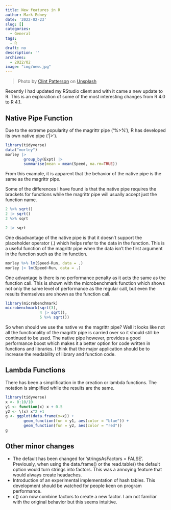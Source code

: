 ```yaml
---
title: New features in R
author: Mark Edney
date: '2022-02-23'
slug: []
categories:
  - General
tags:
  - R
draft: no
description: ''
archives:
  - 2022/02
image: "img/new.jpg"
---
```

> Photo by [Clint Patterson](https://unsplash.com/@cbpsc1?utm_source=unsplash&utm_medium=referral&utm_content=creditCopyText) on [Unsplash](https://unsplash.com/s/photos/update?utm_source=unsplash&utm_medium=referral&utm_content=creditCopyText)
  

Recently I had updated my RStudio client and with it came a new update to R. This is an exploration of some of the most interesting changes from R 4.0 to R 4.1.

## Native Pipe Function

Due to the extreme popularity of the magrittr pipe ('%\>%'), R has developed its own native pipe ('\|\>').

```r
library(tidyverse)
data("morley")
morley |>
        group_by(Expt) |>
        summarise(mean = mean(Speed, na.rm=TRUE))
```

From this example, it is apparent that the behavior of the native pipe is the same as the magrittr pipe.

Some of the differences I have found is that the native pipe requires the brackets for functions while the magrittr pipe will usually accept just the function name.

```r
2 %>% sqrt()
2 |> sqrt()
2 %>% sqrt
```

```r
2 |> sqrt
```

One disadvantage of the native pipe is that it doesn't support the placeholder operator (.) which helps refer to the data in the function. This is a useful function of the magrittr pipe when the data isn't the first argument in the function such as the lm function.

```r
morley %>% lm(Speed~Run, data = .)
morley |> lm(Speed~Run, data = .)
```

One advantage is there is no performance penalty as it acts the same as the function call. This is shown with the microbenchmark function which shows not only the same level of performance as the regular call, but even the results themselves are shown as the function call.

```r
library(microbenchmark)
microbenchmark(sqrt(3),
               4 |> sqrt(),
               5 %>% sqrt())
```

So when should we use the native vs the magrittr pipe? Well it looks like not all the functionality of the magrittr pipe is carried over so it should still be continued to be used. The native pipe however, provides a good performance boost which makes it a better option for code written in functions and libraries. I think that the major application should be to increase the readability of library and function code.

## Lambda Functions

There has been a simplification in the creation or lambda functions. The notation is simplified while the results are the same.

```r
library(tidyverse)
x <- 0:10/10
y1 <- function(x) x + 0.5
y2 <- \(x) x^2 +1
g <- ggplot(data.frame(x=x)) +
        geom_function(fun = y1, aes(color = "blue")) +
        geom_function(fun = y2, aes(color = "red"))
g
```

## Other minor changes

* The default has been changed for 'stringsAsFactors = FALSE'. Previously, when using the data.frame() or the read.table() the default option would turn strings into factors. This was a annoying feature that would always create headaches.
* Introduction of an experimental implementation of hash tables. This development should be watched for people keen on program performance.
* c() can now combine factors to create a new factor. I am not familiar with the original behavior but this seems intuitive.
